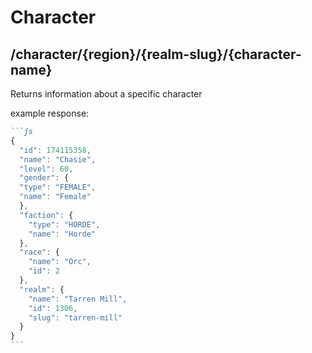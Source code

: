 # Character

## /character/{region}/{realm-slug}/{character-name}

Returns information about a specific character

example response:

````markdown
```js
{
  "id": 174115358,
  "name": "Chasie",
  "level": 60,
  "gender": {
  "type": "FEMALE",
  "name": "Female"
  },
  "faction": {
    "type": "HORDE",
    "name": "Horde"
  },
  "race": {
    "name": "Orc",
    "id": 2
  },
  "realm": {
    "name": "Tarren Mill",
    "id": 1306,
    "slug": "tarren-mill"
  }
}
```
